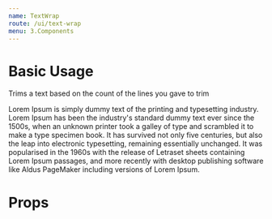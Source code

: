 ```yaml
---
name: TextWrap
route: /ui/text-wrap
menu: 3.Components
---
```


# Basic Usage
Trims a text based on the count of the lines you gave to trim

<Playground>
  <TextWrap lines={2}>
    Lorem Ipsum is simply dummy text of the printing and typesetting industry. Lorem Ipsum has been the industry's standard dummy text ever since the 1500s, when an unknown printer took a galley of type and scrambled it to make a type specimen book. It has survived not only five centuries, but also the leap into electronic typesetting, remaining essentially unchanged. It was popularised in the 1960s with the release of Letraset sheets containing Lorem Ipsum passages, and more recently with desktop publishing software like Aldus PageMaker including versions of Lorem Ipsum.
  </TextWrap>
</Playground>

# Props
<Props of={TextWrap} />
